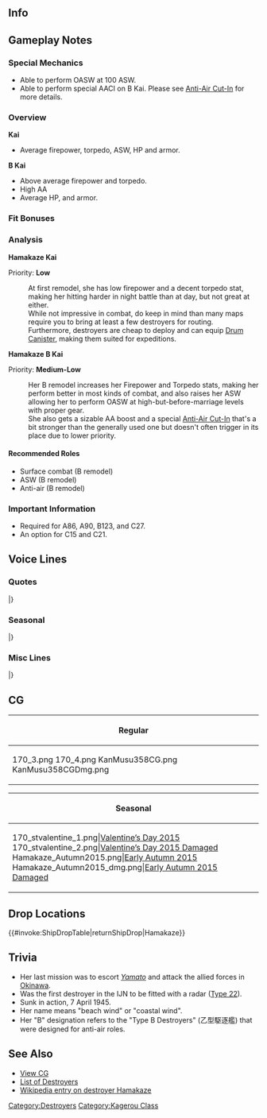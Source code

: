 ==Info==
{{KanmusuInfo|ID=170}}
{{KanmusuInfo|ID=170a}}
{{KanmusuInfo|ID=358}}

==Gameplay Notes==
===Special Mechanics===
* Able to perform OASW at 100 ASW.
* Able to perform special AACI on B Kai. Please see [[Anti-Air Cut-In]] for more details.

===Overview===
'''Kai'''
* Average firepower, torpedo, ASW, HP and armor.  

'''B Kai'''
* Above average firepower and torpedo.
* High AA
* Average HP, and armor.

===Fit Bonuses===
{{:{{BASEPAGENAME}}/Equipment Bonuses}}
{{clear}}

===Analysis===
'''Hamakaze Kai'''

Priority: '''Low'''

:At first remodel, she has low firepower and a decent torpedo stat, making her hitting harder in night battle than at day, but not great at either.
:While not impressive in combat, do keep in mind than many maps require you to bring at least a few destroyers for routing.
:Furthermore, destroyers are cheap to deploy and can equip [[Drum Canister]], making them suited for expeditions.


'''Hamakaze B Kai''' 

Priority: '''Medium-Low'''
:Her B remodel increases her Firepower and Torpedo stats, making her perform better in most kinds of combat, and also raises her ASW allowing her to perform OASW at high-but-before-marriage levels with proper gear.
:She also gets a sizable AA boost and a special [[Anti-Air Cut-In]] that's a bit stronger than the generally used one but doesn't often trigger in its place due to lower priority.

====Recommended Roles====
* Surface combat (B remodel)
* ASW (B remodel)
* Anti-air (B remodel)

===Important Information===
* Required for A86, A90, B123, and C27.
* An option for C15 and C21.

==Voice Lines==
===Quotes===
{{ShipquoteHeader}}
{{ShipquoteKai
|scenario = Introduction
|origin = 駆逐艦、浜風です。これより貴艦隊所属となります。
|translation = I'm the destroyer Hamakaze. I'll be assigned to this fleet from now on.
|audio = Hamakaze-Introduction.ogg
}}
{{ShipquoteKai
|scenario = Introduction
|kai3 = yes
|origin = 浜風です。十七駆、戦力向上しました。これなら、やれます。
|translation = I’m Hamakaze. The combat potential of DesDiv 17 has increased. We're sure to win now.
|audio = HamakazeBKai-Intro.mp3
}}
{{ShipquoteKai
|scenario = Library
|origin = 浜風です。数々の激戦に参加しました。
レイテでは金剛を中心とした輪形陣。そして武蔵や金剛、あの信濃の最後もこの目に焼き付けることになりました。
運命の坊ノ岬では、雪風らと共に大和を護って奮闘します。
|translation = I'm Hamakaze. I participated in many fierce battles.
At Leyte I was in the heart of Kongou's ring formation. The final moments of Musashi, Kongou and that Shinano I witnessed are burned into my memory.<ref>At the [https://en.wikipedia.org/wiki/Battle_of_Leyte_Gulf Battle of Leyte Gulf] she saw Musashi sink. Kongou sank while retreating back to Japan. Shinano sank while she was escorting her to Kure for her final fit out.</ref>
At the fateful Operation Ten-go, Yukikaze and I struggled with all our might to protect Yamato.<ref>"Bou no Misaki Oki Kaisen" (坊ノ岬沖海戦) is another name for  [https://en.wikipedia.org/wiki/Operation_Ten-Go Operation Ten-go] used in Japan.</ref>
|audio = Hamakaze-Library.ogg
}}
{{ShipquoteKai
|scenario = Secretary 1
|origin = 今日も、いい風ですね。
|translation = There's a nice wind blowing today too.
|audio = Hamakaze-Secretary_2.ogg
}}
{{ShipquoteKai
|scenario = Secretary 1
|kai3 = yes
|origin = 了解です。では、そのように。
|translation = Roger. Then, we'll do that.
|audio = HamakazeBKai-Sec1.mp3
}}
{{ShipquoteKai
|scenario = Secretary 2
|origin = 信濃、今度は守り抜きます。
|translation = I'll protect you this time, Shinano.<ref>She was part of Shinano's escort when the carrier was sunk.</ref>
|audio = Hamakaze-Secretary_1.ogg
}}
{{ShipquoteKai
|scenario = Secretary 2
|kai = yes
|origin = 第十七駆逐隊？あ、はい、大事な仲間達です。とても…大切…な…
|translation = The 17th Destroyer Division? Ah, yes. They're my precious comrades. My... most... precious...<ref>DesDiv17 was Hamakaze, Urakaze, Isokaze and Tanikaze.</ref> 
|audio = HamakazeKai-Secretary_2.ogg
}}
{{ShipquoteKai
|scenario = Secretary 3
|origin = な、なんですか提督。何か、私の兵装に何か？
|translation = Wh-what is it, Admiral? Just what, are you doing with my equipment?
|audio = Hamakaze-Secretary_3.ogg
}}
{{ShipquoteKai
|scenario = Secretary 3
|kai3 = yes
|origin = そうですね。まだ、拡張の余地はあること。って、はあ？
|translation = I see. There's still room for improvement. Wait, huh?
|audio = HamakazeBKai-Sec3.mp3
}}
{{ShipquoteKai
|scenario = Secretary Idle
|kai = yes
|origin = あの、あの、次の作戦はまだですか？
|translation = Umm, ummm, is it time for the next operation yet?
|audio = Hamakaze-Idle.ogg
}}
{{ShipquoteKai
|scenario = Secretary (Married)
|origin = 提督、お疲れがたまっていませんか?
|translation = Aren't you going to stop working, Admiral?
|audio = Hamakaze-Wedding_Line.ogg
}}
{{ShipquoteKai
|scenario = Secretary (Married)
|kai = yes
|origin = どうしました？お疲れですか？うん、何か栄養が付くもの作りましょうか？食べれます？
|translation = What's wrong? Are you tired? Yeah, shall I go make something hearty? Will you eat it?
|audio = HamakazeKai-Secretary_Married.ogg
}}
{{ShipquoteKai
|scenario = Wedding
|origin = 督、恋愛相談ならば、そう言う話が好きそうな子が他にたくさんいるでしょう。えっ？私？いいえ、私はそういうことは…で、でも、前向きに、検討し、努力しますね。
|translation = If you want a love consultation, there are plenty of others around here that would love to talk with you, Admiral. Eh? Me? No, I don't really do that sort of... B-but, I'll do my best to analyse it positively.
|audio = Hamakaze-Wedding.ogg
}}
{{ShipquoteKai
|scenario = Player's Score
|origin = 軍令部より情報が来ていますね。
|translation = Some intelligence has come from the Naval General Staff.
|audio = Hamakaze-Looking_At_Scores.ogg
}}
{{ShipquoteKai
|scenario = Joining the Fleet
|origin = 駆逐艦、浜風、出ます！
|translation = Destroyer Hamakaze, heading out!
|audio = Hamakaze-Joining_A_Fleet.ogg
}}
{{ShipquoteKai
|scenario = Joining the Fleet
|kai = yes
|origin = 第17駆逐隊浜風、出撃します！
|translation = 17th Destroyer Division, Hamakaze, sortieing!
|audio = HamakazeKai-Joining_A_Fleet.ogg
}}
{{ShipquoteKai
|scenario = Equipment 1
|origin = なるほど。<ref>Shared with Supply before Kai.</ref>
|translation = I see.
|audio = Hamakaze-Equipment_1.ogg
}}
{{ShipquoteKai
|scenario = Equipment 2
|origin = それもありですね。
|translation = So these exist too, huh.
|audio = Hamakaze-Equipment_2.ogg
}}
{{ShipquoteKai
|scenario = Equipment 3
|origin = そうなのね。
|translation = That's just the way it is.
|audio = Hamakaze-Equipment_3.ogg
}}
{{ShipquoteKai
|scenario = Equipment 3
|kai = yes
|origin = いいかも…しれない。
|translation = I think... this will be good.
|audio = HamakazeKai-Equipment_3.ogg
}}
{{ShipquoteKai
|scenario = Supply
|kai = yes
|origin = ありがとう、大事ですね。
|translation = Thanks, this is important.
|audio = HamakazeKai-Supply.ogg
}}
{{ShipquoteKai
|scenario = Docking (Minor Damage)
|origin = 整備は大切ですね。
|translation = Maintenance is important.
|audio = Hamakaze-Docking_Minor.ogg
}}
{{ShipquoteKai
|scenario = Docking (Major Damage)
|origin = 今のうちに直しておきましょう。
|translation = I'm going to get repaired now.
|audio = Hamakaze-Docking_Major.ogg
}}
{{ShipquoteKai
|scenario = Docking (Major Damage)
|kai = yes
|origin = ひどくやられてしまいました…暫しの入渠を…うん…ご許可…ください。
|translation = They really got me good... I'm going to get into the docks for a while... Yup... May I have... permission?
|audio = HamakazeKai-Docking_Major.ogg
}}
{{ShipquoteKai
|scenario = Construction
|origin = 建造が終了したようですね。
|translation = Looks like construction has ended.
|audio = Hamakaze-Construction.ogg
}}
{{ShipquoteKai
|scenario = Returning from Sortie
|origin = 作戦終了。艦隊が戻りました。
|translation = Operation over. The fleet has returned.
|audio = Hamakaze-Returning_From_Sortie.ogg
}}
{{ShipquoteKai
|scenario = Starting a Sortie
|origin = 雪風、先に行くぞ。 浜風、出撃。
|translation = I'm going on ahead, Yukikaze. Hamakaze, sortieing.
|audio = Hamakaze-Starting_A_Sortie.ogg
}}
{{ShipquoteKai
|scenario = Starting a Sortie
|kai3 = yes
|origin = 矢矧さん、十七駆、浜風、配置にすきます。
|translation = Yahagi, DesDiv17, Hamakaze, reporting for duty.
|audio = HamakazeBKai-Sortie.mp3
}}
{{ShipquoteKai
|scenario = Starting a Battle
|origin = 相手にとって、不足なしです！
|translation = I have found a worthy opponent!<ref>"相手にとって不足はない" is an expression used when you're facing an opponent at your level or higher and you expect to have an interesting match with.</ref>
|audio = Hamakaze-Battle_Start.ogg
}}
{{ShipquoteKai
|scenario = Starting a Battle
|kai3 = yes
|origin = お相手しましょう、来なさい！
|translation = Let's fight, bring it!
|audio = HamakazeBKai-BattleStart.mp3
}}
{{ShipquoteKai
|scenario = Attack
|origin = 砲雷撃戦、開始します。
|translation = Beginning combat.
|audio = Hamakaze-Attack.ogg
}}
{{ShipquoteKai
|scenario = Attack
|kai = yes
|origin = さ、始めます。駆逐艦浜風、突撃します。
|translation = It's time to start now. Destroyer Hamakaze, attacking.
|audio = HamakazeKai-Attack.ogg
}}
{{ShipquoteKai
|scenario = Attack
|kai3 = yes
|origin =これが駆逐艦の本分です。艦隊、増速。突入します！
|translation =This is a destroyer's duty. Fleet, increase speed. Charge!
|audio = HamakazeBKai-Attack.mp3
}}
{{ShipquoteKai
|scenario = Night Battle Attack
|origin = 沈みなさい。
|translation = Just sink.
|audio = Hamakaze-Night_Attack.ogg
}}
{{ShipquoteKai
|scenario = Night Battle Attack
|kai = yes
|origin = 守り抜きます！！
|translation = I'll protect you till the end!!
|audio = HamakazeKai-Night_Attack.ogg
}}
{{ShipquoteKai
|scenario = Night Battle
|origin = 対空戦だけじゃ、つまらないしね。
|translation = Just fighting anti-air battles is boring right.<ref>Due to her role as an escort and the deteriorating air power of the IJN, she found herself fighting off Allied air attacks more than other ships.</ref>
|audio = Hamakaze-Night_Battle.ogg
}}
{{ShipquoteKai
|scenario = MVP
|origin = 勝利に浮かれるほど素人ではありません。勝って兜のなんとやら、です。まずは整備ですね。
|translation = I'm not some fresh recruit that would get worked up over a victory. We mustn't let our guard down yet. We have to do some maintenance first.
|audio = Hamakaze-MVP.ogg
}}
{{ShipquoteKai
|scenario = Minor Damage 1
|origin = くっ！まだ、守れます！
|translation = Ugh! I can still protect everyone!
|audio = Hamakaze-Minor_Damage_1.ogg
}}
{{ShipquoteKai
|scenario = Minor Damage 1
|kai = yes
|origin = くっ！…まだ…守れます！
|translation = Ugh! I can... still protect everyone!<ref>Same line, different inflection.</ref>
|audio = HamakazeKai-Minor_Damage_1.ogg
}}
{{ShipquoteKai
|scenario = Minor Damage 2
|origin = きゃあぁ！…うぅ、まだまだ！
|translation = Kyaaah! ...Ugh, I'm not done yet!
|audio = Hamakaze-Minor_Damage_2.ogg
}}
{{ShipquoteKai
|scenario = Minor Damage 2
|kai = yes
|origin = いや…大丈夫、まだ航行可能です。
|translation = No... I'm fine, I can still move.
|audio = HamakazeKai-Minor_Damage_2.ogg
}}
{{ShipquoteKai
|scenario = Major Damage
|origin = こんな痛み、金剛や信濃に比べたら…次の、坊ノ岬では…負けないわ。
|translation = Compared to what happened to Kongou and Shinano, this pain is... I won't lose at Cape Bou later.<ref>Referring to Operation Ten-go which took place off said cape.</ref>
|audio = Hamakaze-Major_Damage.ogg
}}
{{ShipquoteKai
|scenario = Sunk
|origin = また…大和の側に…行くのか…な…
|translation = I'm going... to Yamato's side... again... huh...
|audio = Hamakaze-Sunk.ogg
}}
{{ShipquoteKai
|scenario = Sunk
|kai3 = yes
|origin = 浦風、磯風、谷風…うぇ…先に…先に…行きますね…はぁ…
|translation = Urakaze, Isokaze, Tanikaze... Urgh... I'm... I'm... going on ahead... Ahh...
|audio = HamakazeBKai-Sunk.mp3
}}
|} <references/>

{{clear}}

===Seasonal===
{{SeasonalHeaderOld}}
{{SeasonalQuote
|scenario = [[Seasonal/Christmas_2014|Christmas 2014]]
|origin =クリスマス…クリスマスです、提督。あっ、これ十七駆の皆からのプレゼント…です。
|translation =It’s… It’s Christmas, Admiral. Ah, this is a present from… everyone in DesDiv 17.
|audio =Hamakaze _christmas2014.ogg
|notes =
}}
{{SeasonalQuote
|scenario = [[Seasonal/New_Year_2015|New Year 2015]]
|origin = 提督、新年あけましておめでとうございます。今年もよろしくどうぞ・・・です。
|translation =	Happy New Year, Admiral. Please treat me well this year… too.
|audio = Hamakaze_2015newyear.ogg
|notes = 
}}
{{SeasonalQuote
|scenario = [[Seasonal/Setsubun_2015|Setsubun 2015]]
|origin = 節分ですね。磯風と一緒に、お豆、投げたいですね。あっ、私、探しておきます。
|translation = So it’s Setsubun. I want to throw some beans with Isokaze. Ah, I’ll go look for her.	
|audio = Hamakaze_Setsubun_2016_Sec1.ogg
|notes = 
}}
{{SeasonalQuote
|scenario = [[Seasonal/Second_Anniversary|2nd Anniversary]]
|origin =提督、今日は特別な日ですね。なんだか、少し、私も嬉しいです。
|translation =	Today is a special day, Admiral. Somehow I’m also a bit happy.
|audio = 170_Hamakaze_2ndAnniv.mp3
|notes = 
}}
{{SeasonalQuote
|scenario = [[Seasonal/Early_Autumn_2015_Seasonal_Update|Early Autumn 2015]]
|origin = 提督、鎮守府の秋祭り、ですか？あぁ、はい。浴衣で？わかりました、少しお待ちください。
|translation =	The Naval Base Autumn Festival, Admiral? Ah, yes. In a yukata? Understood, please wait a minute.
|audio = Hamakaze_Early_Autumn2015_(1).ogg
|notes =Secretary 1
}}
{{SeasonalQuote
|scenario = [[Seasonal/Early_Autumn_2015_Seasonal_Update|Early Autumn 2015]]
|origin = 提督、秋祭りというモノは、うんむぐ、むぐむぐ。大変、美味しい物ですね。浜風、堪能しました。
|translation =	Admiral, the autumn festival is *nom* *nom*. It’s got so many delicious things. I’m having so much fun.
|audio = Hamakaze_Early_Autumn2015_(2).ogg
|notes =Secretary 2
}}
{{SeasonalQuote
|scenario = [[Seasonal/End_of_Year_2015|End of Year 2015]]
|origin = 師走…鎮守府も年末大掃除ですね。第十七駆逐隊、清掃任務了解いたしました。
|translation =	December… It’s time to spring clean the Naval Base. Destroyer Division 17, accepting the cleaning mission.
|audio = Hamakaze_Year_End_2015_Sec1.ogg
|notes = 
}}
{{SeasonalQuote
|scenario = [[Seasonal/Valentine%27s_Day_2016|Valentine’s Day 2016]]
|origin = あの…提督。これを…これを受け取って頂けますと…幸い、です…
|translation =	Ummm… Admiral. I’d be… I’d be happy if you’d… accept this…
|audio = Hamakaze_Valentine_Sec1.ogg
|notes = 
}}
{{SeasonalQuote
|scenario = [[Seasonal/White_Day_2016|White Day 2016]]
|origin = えぇ、あぁ、これを、いただけるのですか？お返しに？…うん。提督、ありがとうございます。いただきます。
|translation =	Eh, ah, is this for me? A return gift? …I see. Thank you very much, Admiral. I’ll help myself.
|audio = Hamakaze_White_Day_2016.ogg
|notes = 
}}
{{SeasonalQuote
|scenario = [[Seasonal/Coming_of_Spring_2016|Spring 2016]]
|origin = 春…ですか？いいですね。桜の花は、好きです。儚くて…そして…きれいです。
|translation =	It’s… spring? That’s nice. I like the sakura blossoms. They’re fleeting… and… beautiful.
|audio = Hamakaze_Spring_2016_Sec1.mp3
|notes = 
}}
{{SeasonalQuote
|scenario = [[Seasonal/Third_Anniversary|3rd Anniversary]]
|origin = 提督、三周年、おめでとうございます。今年も、提督と一緒に…あぁ、いえ、何でも…
|translation =	Congratulations on the 3rd Anniversary, Admiral. I’d like to be with year this year… Ah, no, nevermind…
|audio = Hamakaze_3rd_Anniversary_Sec1.mp3
|notes = 
}}
{{SeasonalQuote
|scenario = [[Seasonal/Rainy_Season_2016|Rainy Season 2016]]
|origin = 紫陽花の花？私も好きですね。青い花、綺麗だと思います。落ち着きますね…。
|translation =	Hydrangeas? I like them. I think the blue flowers are beautiful. They comfort me…
|audio = Hamakaze_Rainy_Season_2016_Sec1.mp3
|notes = 
}}
{{SeasonalQuote
|scenario = [[Seasonal/Fifth_Anniversary|5th Anniversary]]
|origin = 提督、五周年、おめでとうございます。今年も、提督といっしょに…あ、あの…いえ、なんでも…ありません。
|translation =	Congratulations on the 5th Anniversary, Admiral. This year, together with you… Uh-ummm… No, it’s… nothing.
|audio = Hamakaze_5th_Anniversary_Sec1.mp3
|notes = 
}}
{{SeasonalQuote
|scenario = [[Seasonal/Saury_2018|Saury 2018]]
|origin = 秋刀魚ですか？いいでしょう。食べる方でも、取る方でも…あぁ、取る方ですか？了解。 用意をしてきます。
|translation =	Saury? That's fine. I can eat it or fish for it... Ah, you want me to fish? Roger. I'll go get ready.
|audio = Hamakaze_Sec1_Saury_2018.mp3
|notes = 
}}
{{SeasonalQuote
|scenario = [[Seasonal/Late_Autumn_2018|Late Autumn 2018]]
|origin = そうです、気をつけてください、浦風。基本は早期発見、早期対処です。自己犠牲とかもだめですよ。って、聞いてますか？
|translation =	That's right, be careful, Urakaze. It's fundamental that you find and deal with problems ahead of time. Sacrificing yourself is a waste. Hey, are you listening?
|audio = Hamakaze_Late_Autumn_2018_Sec1.mp3
|notes = 
}}
{{SeasonalQuote
|scenario = [[Seasonal/Sixth_Anniversary|6th Anniversary]]
|origin = 提督、六周年、おめでとうございます。本年も、提督と…あぁ、いえ、なんでも…これからも、よろしくです。
|translation =	Admiral, congratulations on the 6th Anniversary. This year will you... Ah, no, it's nothing... Please keep looking after me.
|audio = Hamakaze_6th_Anniversary_Sec2.mp3
|notes = Secretary 2
}}
{{SeasonalQuote
|scenario = [[Seasonal/Seventh_Anniversary|7th Anniversary]]
|origin = 提督、あの、七周年、ん…お、おめでとうございます。これからもその、提督と一緒に…あぁ、いえ、なんでも。
|translation =	Admiral, umm, c-congratulations... umm, on the 7th Anniversary. From now on I'd like to... Ah, no, nevermind.
|audio = Hamakaze_7th_Anniversary_Secretary_2.mp3
|notes = Secretary 2
}}
{{SeasonalQuote
|scenario = [[Seasonal/Eighth_Anniversary|8th Anniversary]]
|origin = 	提督、ついに八周年。おめでとうございます。これから…あの…ずっと提督と一緒に…あぁ、はい？そうですか。浜風も、その…光栄です。うわぁ！
|translation =	Admiral, it's finally the 8th Anniversary. Congratulations. I'd like to... umm... keep staying by your side... Ah, huh? I see. Well I'm... honoured. Whoa!
|audio = Hamakaze_8th Anniversary_Secretary_1.mp3
|notes = 
}}
|}<references/>

{{clear}}

===Misc Lines===
{{SeasonalHeaderOld}}
{{SeasonalQuote
|scenario = [[Fall 2015 Event]]
|origin = 第十七駆逐隊、浜風、全力で行きます。
|translation =	17th Destroyer Division, Hamakaze, setting out at full force.
|audio = Hamakaze_Fall_Event_2015_Sec1.mp3
|notes = 
}}
{{SeasonalQuote
|scenario = [[Seasonal/Final_Battle|Eve of the Final Battle 2018]]
|origin = 私は問題ありません。浦風？顔色が少し悪いようです。
|translation =	Everything is in order. Urakaze? You’re looking a bit unwell.
|audio = Hamakaze_Kantai_Kessen_2018_Sec2.mp3
|notes = Secretary 2
}}
{{SeasonalQuote
|scenario = [[Seasonal/Final_Battle|Final Battle 2018]]
|origin = そうですね、出撃準備を...あぁ、大丈夫ですか？
|translation =	That’s right, the sortie preparations are… Ah, are you alright?
|audio = Hamakaze_Kantai_Kessen_2018_Sec2b.mp3
|notes = Secretary 2
}}
{{SeasonalQuote
|scenario = [[Seasonal/Final_Battle|Final Battle 2018]]
|origin = 聞いています、が…あなたは自分の心配をしてください！浦風、また…先に行ったら、許しません！いいですか？
|translation =	I hear you but… Please worry about yourself! If you… fall before I do again, I won’t forgive you, Urakaze! Got that?
|audio = Hamakaze_Kantai_Kessen_2018_Sec3.mp3
|notes = Secretary 3
}}
{{SeasonalQuote
|scenario = [[Seasonal/Final_Battle|Final Battle 2018]]
|origin = 今がその時です。届いてください！ってー！
|translation =	Now is the time. Please hit! Fire!
|audio = Hamakaze_Kantai_Kessen_2018_NightAtk.mp3
|notes = Night Battle Attack
}}
{{SeasonalQuote
|scenario = [[Seasonal/Final_Battle|Final Battle 2018]]
|origin = あぁぁ…あぁ…あぁ…浜風は…浜風は…ここでは…沈まない！
|translation =	Aaaah… Ah… Ah… I won’t… I won’t… sink… here!
|audio = Hamakaze_Kantai_Kessen_2018_MinorDmg1.mp3
|notes = Minor Damage 1
}}
{{SeasonalQuote
|scenario = [[Seasonal/Final_Battle|Homecoming 2018]]
|origin = そうですね、私達十七駆が立てに…うん、守りにつきます。誰も失わせない。無事に港に戻りましょう。いいですね？
|translation =	That’s right, we of DesDiv 17 have just… yes, protected everyone. Let’s return safely to port. Alright?
|audio = Hamakaze_Homecoming_2018_Sec1.mp3
|notes = 
}}
{{SeasonalQuote
|scenario = [[Spring 2019 Event]]
|origin =浜風、了解。問題ありません。そのための装備、そのための練度です。
|translation =	Hamakaze, acknowledging. There are no problems. I'm fully equipped and trained for this.
|audio =Hamakaze-FriendFleet.mp3
|notes = Friend Fleet Line
}}
{{SeasonalQuote
|scenario = [[Spring 2019 Event]]
|origin = 浜風、了解。
|translation = Hamakaze, acknowledging.
|audio = HamakazeBKai-Friend_Fleet_2.mp3
|notes = Friend Fleet Line
}}
|}<references/>

{{clear}}

==CG==
{| class="mw-collapsible mw-collapsed wikitable" style="width: 100%;"
!Regular
|-
|<gallery>
170_3.png
170_4.png
KanMusu358CG.png
KanMusu358CGDmg.png
</gallery>
|}

{| class="mw-collapsible mw-collapsed wikitable" style="width: 100%;"
!Seasonal
|-
|<gallery>
170_stvalentine_1.png|[[Seasonal/Valentine%27s_Day_2015|Valentine’s Day 2015]]
170_stvalentine_2.png|[[Seasonal/Valentine%27s_Day_2015|Valentine’s Day 2015 Damaged]]
Hamakaze_Autumn2015.png|[[Seasonal/Early_Autumn_2015_Seasonal_Update|Early Autumn 2015]]
Hamakaze_Autumn2015_dmg.png|[[Seasonal/Early_Autumn_2015_Seasonal_Update|Early Autumn 2015 Damaged]]
</gallery>
|}

==Drop Locations==
{{#invoke:ShipDropTable|returnShipDrop|Hamakaze}}

==Trivia==
*Her last mission was to escort ''[[Yamato]]'' and attack the allied forces in [[wikipedia:Okinawa|Okinawa]].
*Was the first destroyer in the IJN to be fitted with a radar ([[Type 22 Surface RADAR|Type 22]]).
*Sunk in action, 7 April 1945.
*Her name means "beach wind" or "coastal wind".
*Her "B" designation refers to the "Type B Destroyers" (乙型駆逐艦) that were designed for anti-air roles.

==See Also==
*[[{{PAGENAMEE}}/Gallery|View {{PAGENAME}} CG]]
*[[EliteDD|List of Destroyers]]
*[[wikipedia:Japanese_destroyer_Hamakaze|Wikipedia entry on destroyer Hamakaze]]
{{Shiplist}}
[[Category:Destroyers]]
[[Category:Kagerou Class]]